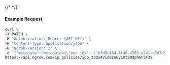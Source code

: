 {/* <!-- Code generated for API Clients. DO NOT EDIT. --> */}

#### Example Request
```bash
curl \
-X PATCH \
-H "Authorization: Bearer {API_KEY}" \
-H "Content-Type: application/json" \
-H "Ngrok-Version: 2" \
-d '{"metadata":"metadata={\"pod-id\": \"b3d9c464-4f48-4783-a741-d7d7d5db310f\"}"}' \
https://api.ngrok.com/ip_policies/ipp_33Qo4VidBIuGy1Ut5MdphGn3F3Y
```